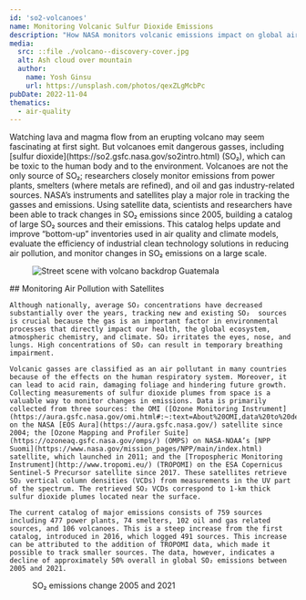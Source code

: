 ```yaml
---
id: 'so2-volcanoes'
name: Monitoring Volcanic Sulfur Dioxide Emissions
description: "How NASA monitors volcanic emissions impact on global air quality"
media:
  src: ::file ./volcano--discovery-cover.jpg
  alt: Ash cloud over mountain
  author:
    name: Yosh Ginsu
    url: https://unsplash.com/photos/qexZLgMcbPc
pubDate: 2022-11-04
thematics:
  - air-quality
---
```

<Block>
  <Prose>
    Watching lava and magma flow from an erupting volcano may seem fascinating at first sight. But volcanoes emit dangerous gasses, including [sulfur dioxide](https://so2.gsfc.nasa.gov/so2intro.html) (SO₂), which can be toxic to the human body and to the environment.  Volcanoes are not the only source of SO₂; researchers closely monitor emissions from power plants, smelters (where metals are refined), and oil and gas industry-related sources. NASA’s instruments and satellites play a major role in tracking the gasses and emissions. Using satellite data, scientists and researchers have been able to track changes in SO₂ emissions since 2005, building a catalog of large SO₂ sources and their emissions. This catalog helps update and improve “bottom-up” inventories used in air quality and climate models, evaluate the efficiency of industrial clean technology solutions in reducing air pollution, and monitor changes in SO₂ emissions on a large scale.
    </Prose>
    <Figure>
    <Image
      src={new URL("./volcano-streetscene-guatemala.jpg", import.meta.url).href}
      alt="Street scene with volcano backdrop Guatemala"
    />
    <Caption
      attrAuthor="Adam Jones"
      attrUrl="https://commons.wikimedia.org/wiki/File:Street_Scene_with_Volcano_Backdrop_-_Antigua_Guatemala_-_Sacatepequez_-_Guatemala_(15919335575).jpg"
    />
  </Figure>
</Block>

<Block>
  <Prose>
    ## Monitoring Air Pollution with Satellites

    Although nationally, average SO₂ concentrations have decreased substantially over the years, tracking new and existing SO₂  sources is crucial because the gas is an important factor in environmental processes that directly impact our health, the global ecosystem, atmospheric chemistry, and climate. SO₂ irritates the eyes, nose, and lungs. High concentrations of SO₂ can result in temporary breathing impairment. 

    Volcanic gasses are classified as an air pollutant in many countries because of the effects on the human respiratory system. Moreover, it can lead to acid rain, damaging foliage and hindering future growth. Collecting measurements of sulfur dioxide plumes from space is a valuable way to monitor changes in emissions. Data is primarily collected from three sources: the OMI ([Ozone Monitoring Instrument](https://aura.gsfc.nasa.gov/omi.html#:~:text=About%20OMI,data%20to%20derive%20tropospheric%20ozone.)) on the NASA [EOS Aura](https://aura.gsfc.nasa.gov/) satellite since 2004; the [Ozone Mapping and Profiler Suite](https://ozoneaq.gsfc.nasa.gov/omps/) (OMPS) on NASA-NOAA’s [NPP Suomi](https://www.nasa.gov/mission_pages/NPP/main/index.html) satellite, which launched in 2011; and the [Tropospheric Monitoring Instrument](http://www.tropomi.eu/) (TROPOMI) on the ESA Copernicus Sentinel-5 Precursor satellite since 2017. These satellites retrieve SO₂ vertical column densities (VCDs) from measurements in the UV part of the spectrum. The retrieved SO₂ VCDs correspond to 1-km thick sulfur dioxide plumes located near the surface. 

    The current catalog of major emissions consists of 759 sources including 477 power plants, 74 smelters, 102 oil and gas related sources, and 106 volcanoes. This is a steep increase from the first catalog, introduced in 2016, which logged 491 sources. This increase can be attributed to the addition of TROPOMI data, which made it possible to track smaller sources. The data, however, indicates a decline of approximately 50% overall in global SO₂ emissions between 2005 and 2021.
  </Prose>
</Block>

<Block>
  <Figure>
    <Map
      datasetId='so2'
      layerId='OMSO2PCA-COG'
      dateTime='2005-01-01'
      zoom={3}
      center={[-90.74,14.54]}
      compareDateTime='2021-01-01'
    />
    <Caption
      attrAuthor='NASA'
      attrUrl='https://nasa.gov/'
    >
    SO₂ emissions change 2005 and 2021
    </Caption>
  </Figure>
</Block>

<Block type='wide'>
  <Figure>
    <Chart
      dataPath={new URL('./so2-emissions.csv', import.meta.url).href}
      dateFormat="%Y" 
      idKey='Type' 
      xKey='Year' 
      yKey='Total Estimated Emissions' 
      highlightStart = '01/01/2005'
      highlightEnd = '01/20/2022'
      highlightLabel = 'Total Estimated SO2 Emissions by Type'
    />
    <Caption 
      attrAuthor='NASA' 
      attrUrl='https://so2.gsfc.nasa.gov/measures.html'
    /> 
  </Figure>
</Block>